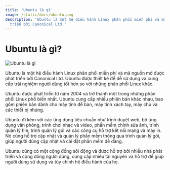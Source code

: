 ```yaml
---
title: 'Ubuntu là gì'
image: /static/docs/ubuntu.png
description: 'Ubuntu là một hệ điều hành Linux phân phối miễn phí và mã nguồn mở được phát
  triển bởi Canonical Ltd.'
---
```


# Ubuntu là gì?

![Ubuntu là gì](/static/docs/ubuntu.png)

Ubuntu là một hệ điều hành Linux phân phối miễn phí và mã nguồn mở được phát
triển bởi Canonical Ltd. Ubuntu được thiết kế để dễ sử dụng và cung cấp trải
nghiệm người dùng tốt hơn so với những phân phối Linux khác.

Ubuntu được phát triển từ năm 2004 và trở thành một trong những phân phối Linux
phổ biến nhất. Ubuntu cung cấp nhiều phiên bản khác nhau, bao gồm phiên bản dành
cho máy tính để bàn, máy tính xách tay, máy chủ và các thiết bị nhúng.

Ubuntu đi kèm với các ứng dụng tiêu chuẩn như trình duyệt web, bộ ứng dụng văn
phòng, trình chơi nhạc và video, phần mềm chỉnh sửa ảnh, trình quản lý file,
trình quản lý gói và các công cụ hỗ trợ kết nối mạng và máy in. Nó cũng hỗ trợ
cập nhật và quản lý phần mềm thông qua trình quản lý gói, giúp người dùng cập
nhật và cài đặt phần mềm dễ dàng.

Ubuntu cũng có một cộng đồng sôi động và được hỗ trợ bởi nhiều nhà phát triển và
cộng đồng người dùng, cung cấp nhiều tài nguyên và hỗ trợ để giúp người dùng sử
dụng và tùy chỉnh hệ điều hành của họ.
